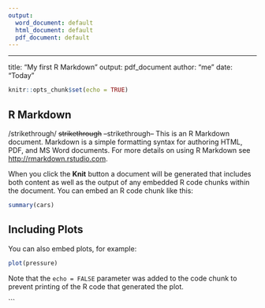 ```yaml
---
output:
  word_document: default
  html_document: default
  pdf_document: default
---
```

---
title: "My first R Markdown"
output: pdf_document
author: "me"
date: "Today"

```r
knitr::opts_chunk$set(echo = TRUE)
```

## R Markdown

/strikethrough/
~~strikethrough~~
--strikethrough--
This is an R Markdown document. Markdown is a simple formatting syntax for authoring HTML, PDF, and MS Word documents. For more details on using R Markdown see <http://rmarkdown.rstudio.com>.

When you click the **Knit** button a document will be generated that includes both content as well as the output of any embedded R code chunks within the document. You can embed an R code chunk like this:

```r
summary(cars)
```

## Including Plots

You can also embed plots, for example:

```r
plot(pressure)
```

Note that the `echo = FALSE` parameter was added to the code chunk to prevent printing of the R code that generated the plot.



```

